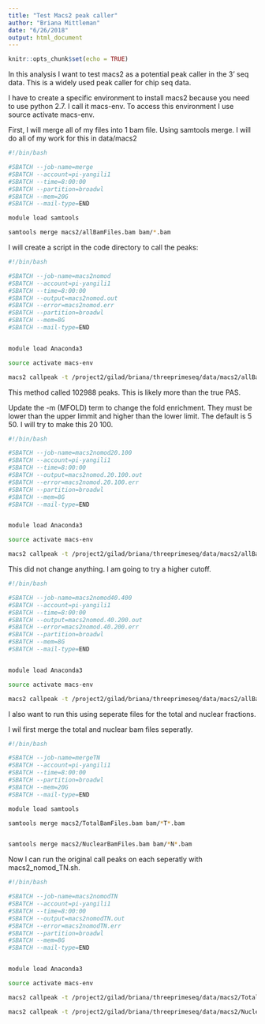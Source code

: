 ```yaml
---
title: "Test Macs2 peak caller"
author: "Briana Mittleman"
date: "6/26/2018"
output: html_document
---
```


```r
knitr::opts_chunk$set(echo = TRUE)
```

In this analysis I want to test macs2 as a potential peak caller in the 3' seq data. This is a widely used peak caller for chip seq data.  

I have to create a specific environment to install macs2 because you need to use python 2.7. I call it macs-env. To access this environment I use source activate macs-env.  

First, I will merge all of my files into 1 bam file. Using samtools merge. I will do all of my work for this in data/macs2  

```bash

#!/bin/bash

#SBATCH --job-name=merge
#SBATCH --account=pi-yangili1
#SBATCH --time=8:00:00
#SBATCH --partition=broadwl
#SBATCH --mem=20G
#SBATCH --mail-type=END

module load samtools

samtools merge macs2/allBamFiles.bam bam/*.bam
```


I will create a script in the code directory to call the peaks:  

```bash
#!/bin/bash

#SBATCH --job-name=macs2nomod
#SBATCH --account=pi-yangili1
#SBATCH --time=8:00:00
#SBATCH --output=macs2nomod.out
#SBATCH --error=macs2nomod.err
#SBATCH --partition=broadwl
#SBATCH --mem=8G
#SBATCH --mail-type=END


module load Anaconda3 

source activate macs-env

macs2 callpeak -t /project2/gilad/briana/threeprimeseq/data/macs2/allBamFiles.bam  -f "BAM" -g 'hs' --outdir /project2/gilad/briana/threeprimeseq/data/macs2/ -n threeprimebatch1 --slocal 1000 --nomodel 
```


This method called 102988 peaks. This is likely more than the true PAS. 

Update the -m (MFOLD) term to change the fold enrichment. They must be lower than the upper limmit and higher than the lower limit. The default is 5 50. I will try to make this 20 100.  
```bash
#!/bin/bash

#SBATCH --job-name=macs2nomod20.100
#SBATCH --account=pi-yangili1
#SBATCH --time=8:00:00
#SBATCH --output=macs2nomod.20.100.out
#SBATCH --error=macs2nomod.20.100.err
#SBATCH --partition=broadwl
#SBATCH --mem=8G
#SBATCH --mail-type=END


module load Anaconda3 

source activate macs-env

macs2 callpeak -t /project2/gilad/briana/threeprimeseq/data/macs2/allBamFiles.bam  -f "BAM" -g 'hs' --outdir /project2/gilad/briana/threeprimeseq/data/macs2/ -n threeprimebatch1.20.100 --slocal 1000 --nomodel -m 20 100  
```


This did not change anything. I am going to try a higher cutoff.  
```bash
#!/bin/bash

#SBATCH --job-name=macs2nomod40.400
#SBATCH --account=pi-yangili1
#SBATCH --time=8:00:00
#SBATCH --output=macs2nomod.40.200.out
#SBATCH --error=macs2nomod.40.200.err
#SBATCH --partition=broadwl
#SBATCH --mem=8G
#SBATCH --mail-type=END


module load Anaconda3 

source activate macs-env

macs2 callpeak -t /project2/gilad/briana/threeprimeseq/data/macs2/allBamFiles.bam  -f "BAM" -g 'hs' --outdir /project2/gilad/briana/threeprimeseq/data/macs2/ -n threeprimebatch1.40.200 --slocal 1000 --nomodel -m 40 200  
```

I also want to run this using seperate files for the total and nuclear fractions.  

I wil first merge the total and nuclear bam files seperatly.  


```bash

#!/bin/bash

#SBATCH --job-name=mergeTN
#SBATCH --account=pi-yangili1
#SBATCH --time=8:00:00
#SBATCH --partition=broadwl
#SBATCH --mem=20G
#SBATCH --mail-type=END

module load samtools

samtools merge macs2/TotalBamFiles.bam bam/*T*.bam


samtools merge macs2/NuclearBamFiles.bam bam/*N*.bam
```
Now I can run the original call peaks on each seperatly with macs2_nomod_TN.sh.  

```bash
#!/bin/bash

#SBATCH --job-name=macs2nomodTN
#SBATCH --account=pi-yangili1
#SBATCH --time=8:00:00
#SBATCH --output=macs2nomodTN.out
#SBATCH --error=macs2nomodTN.err
#SBATCH --partition=broadwl
#SBATCH --mem=8G
#SBATCH --mail-type=END


module load Anaconda3 

source activate macs-env

macs2 callpeak -t /project2/gilad/briana/threeprimeseq/data/macs2/TotalBamFiles.bam  -f "BAM" -g 'hs' --outdir /project2/gilad/briana/threeprimeseq/data/macs2/ -n Totalthreeprimebatch1 --slocal 1000 --nomodel 

macs2 callpeak -t /project2/gilad/briana/threeprimeseq/data/macs2/NuclearBamFiles.bam  -f "BAM" -g 'hs' --outdir /project2/gilad/briana/threeprimeseq/data/macs2/ -n Nuclearthreeprimebatch1 --slocal 1000 --nomodel 
```


